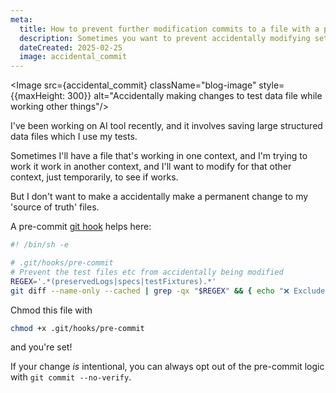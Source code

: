```yaml
---
meta:
  title: How to prevent further modification commits to a file with a pre-commit hook
  description: Sometimes you want to prevent accidentally modifying sets of test fixtures etc. Use this simple pre-commit hook to prevent it. 
  dateCreated: 2025-02-25
  image: accidental_commit
---
```



<Image src={accidental_commit} className="blog-image" style={{maxHeight: 300}} alt="Accidentally making changes to test data file while working other things"/>

I've been working on AI tool recently, and it involves saving large structured data files which I use my tests. 

Sometimes I'll have a file that's working in one context, and I'm trying to work it work in another context, and I'll want to modify for that other context, just temporarily, to see if works. 

But I don't want to make a accidentally make a permanent change to my 'source of truth' files. 

A pre-commit [git hook](https://git-scm.com/book/ms/v2/Customizing-Git-Git-Hooks) helps here: 

```sh
#! /bin/sh -e

# .git/hooks/pre-commit
# Prevent the test files etc from accidentally being modified 
REGEX='.*(preservedLogs|specs|testFixtures).*'
git diff --name-only --cached | grep -qx "$REGEX" && { echo "❌ Excluded file included in the commit:"; git diff --name-only --cached | grep "$REGEX"; exit 1; }
```

Chmod this file with

```sh
chmod +x .git/hooks/pre-commit
```

and you're set!

If your change _is_ intentional, you can always opt out of the pre-commit logic with `git commit --no-verify`.


